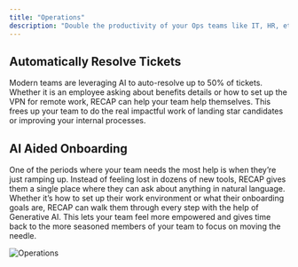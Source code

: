 ```yaml
---
title: "Operations"
description: "Double the productivity of your Ops teams like IT, HR, etc."
---
```


## Automatically Resolve Tickets
Modern teams are leveraging AI to auto-resolve up to 50% of tickets. Whether it is an employee asking about benefits details or how to set up the VPN
for remote work, RECAP can help your team help themselves. This frees up your team to do the real impactful work of landing star candidates or
improving your internal processes.


## AI Aided Onboarding
One of the periods where your team needs the most help is when they’re just ramping up. Instead of feeling lost in dozens of new tools, RECAP gives
them a single place where they can ask about anything in natural language. Whether it’s how to set up their work environment or what their onboarding
goals are, RECAP can walk them through every step with the help of Generative AI. This lets your team feel more empowered and gives time back to
the more seasoned members of your team to focus on moving the needle.

![Operations](/images/more/use_cases/Operations.png)
